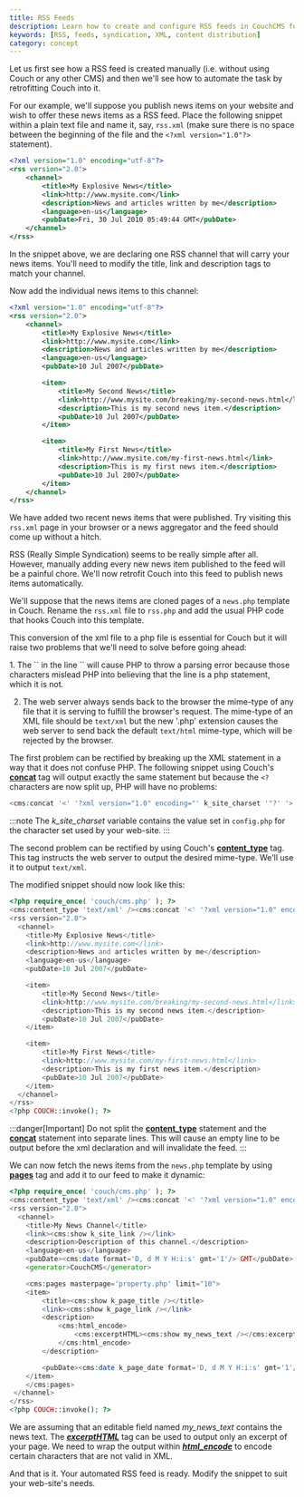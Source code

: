 ```yaml
---
title: RSS Feeds
description: Learn how to create and configure RSS feeds in CouchCMS for content syndication
keywords: [RSS, feeds, syndication, XML, content distribution]
category: concept
---
```



Let us first see how a RSS feed is created manually (i.e. without using Couch or any other CMS) and then we'll see how to automate the task by retrofitting Couch into it.

For our example, we'll suppose you publish news items on your website and wish to offer these news items as a RSS feed.
Place the following snippet within a plain text file and name it, say, `rss.xml` (make sure there is no space between the beginning of the file and the `<?xml version="1.0"?>` statement).

```xml
<?xml version="1.0" encoding="utf-8"?>
<rss version="2.0">
    <channel>
        <title>My Explosive News</title>
        <link>http://www.mysite.com</link>
        <description>News and articles written by me</description>
        <language>en-us</language>
        <pubDate>Fri, 30 Jul 2010 05:49:44 GMT</pubDate>
    </channel>
</rss>
```

In the snippet above, we are declaring one RSS channel that will carry your news items. You'll need to modify the title, link and description tags to match your channel.

Now add the individual news items to this channel:

```xml
<?xml version="1.0" encoding="utf-8"?>
<rss version="2.0">
    <channel>
        <title>My Explosive News</title>
        <link>http://www.mysite.com</link>
        <description>News and articles written by me</description>
        <language>en-us</language>
        <pubDate>10 Jul 2007</pubDate>

        <item>
            <title>My Second News</title>
            <link>http://www.mysite.com/breaking/my-second-news.html</link>
            <description>This is my second news item.</description>
            <pubDate>10 Jul 2007</pubDate>
        </item>

        <item>
            <title>My First News</title>
            <link>http://www.mysite.com/my-first-news.html</link>
            <description>This is my first news item.</description>
            <pubDate>10 Jul 2007</pubDate>
        </item>
    </channel>
</rss>
```

We have added two recent news items that were published.
Try visiting this `rss.xml` page in your browser or a news aggregator and the feed should come up without a hitch.

RSS (Really Simple Syndication) seems to be really simple after all.
However, manually adding every new news item published to the feed will be a painful chore.
We'll now retrofit Couch into this feed to publish news items automatically.

We'll suppose that the news items are cloned pages of a `news.php` template in Couch.
Rename the `rss.xml` file to `rss.php` and add the usual PHP code that hooks Couch into this template.

This conversion of the xml file to a php file is essential for Couch but it will raise two problems that we'll need to solve before going ahead:

<Steps>
1. The `<?` and `?>` in the line `<?xml version="1.0"?>` will cause PHP to throw a parsing error because those characters mislead PHP into believing that the line is a php statement, which it is not.

2. The web server always sends back to the browser the mime-type of any file that it is serving to fulfill the browser's request. The mime-type of an XML file should be `text/xml` but the new '.php' extension causes the web server to send back the default `text/html` mime-type, which will be rejected by the browser.
</Steps>

The first problem can be rectified by breaking up the XML statement in a way that it does not confuse PHP.
The following snippet using Couch's [**concat**](../../tags-reference/concat/) tag will output exactly the same statement but because the `<?` characters are now split up, PHP will have no problems:

```php
<cms:concat '<' '?xml version="1.0" encoding="' k_site_charset '"?' '>' />
```

:::note
The *k_site_charset* variable contains the value set in `config.php` for the character set used by your web-site.
:::

The second problem can be rectified by using Couch's [**content_type**](../../tags-reference/content_type/) tag. This tag instructs the web server to output the desired mime-type. We'll use it to output `text/xml`.

The modified snippet should now look like this:

```php
<?php require_once( 'couch/cms.php' ); ?>
<cms:content_type 'text/xml' /><cms:concat '<' '?xml version="1.0" encoding="' k_site_charset '"?' '>' />
<rss version="2.0">
  <channel>
    <title>My Explosive News</title>
    <link>http://www.mysite.com</link>
    <description>News and articles written by me</description>
    <language>en-us</language>
    <pubDate>10 Jul 2007</pubDate>

    <item>
        <title>My Second News</title>
        <link>http://www.mysite.com/breaking/my-second-news.html</link>
        <description>This is my second news item.</description>
        <pubDate>10 Jul 2007</pubDate>
    </item>

    <item>
        <title>My First News</title>
        <link>http://www.mysite.com/my-first-news.html</link>
        <description>This is my first news item.</description>
        <pubDate>10 Jul 2007</pubDate>
    </item>
  </channel>
</rss>
<?php COUCH::invoke(); ?>
```

:::danger[Important]
Do not split the [**content_type**](../../tags-reference/content_type/) statement and the [**concat**](../../tags-reference/concat/) statement into separate lines. This will cause an empty line to be output before the xml declaration and will invalidate the feed.
:::

We can now fetch the news items from the `news.php` template by using [**pages**](../../tags-reference/pages/) tag and add it to our feed to make it dynamic:

```php
<?php require_once( 'couch/cms.php' ); ?>
<cms:content_type 'text/xml' /><cms:concat '<' '?xml version="1.0" encoding="' k_site_charset '"?' '>' />
<rss version="2.0">
  <channel>
    <title>My News Channel</title>
    <link><cms:show k_site_link /></link>
    <description>Description of this channel.</description>
    <language>en-us</language>
    <pubDate><cms:date format='D, d M Y H:i:s' gmt='1'/> GMT</pubDate>
    <generator>CouchCMS</generator>

    <cms:pages masterpage='property.php' limit="10">
    <item>
        <title><cms:show k_page_title /></title>
        <link><cms:show k_page_link /></link>
        <description>
            <cms:html_encode>
                <cms:excerptHTML><cms:show my_news_text /></cms:excerptHTML>
            </cms:html_encode>
        </description>

        <pubDate><cms:date k_page_date format='D, d M Y H:i:s' gmt='1'/> GMT</pubDate>
    </item>
    </cms:pages>
 </channel>
</rss>
<?php COUCH::invoke(); ?>
```

We are assuming that an editable field named *my_news_text* contains the news text.
The [__*excerptHTML*__](../../tags-reference/excerpthtml/) tag can be used to output only an excerpt of your page.
We need to wrap the output within [__*html_encode*__](../../tags-reference/html_encode/) to encode certain characters that are not valid in XML.

And that is it. Your automated RSS feed is ready.
Modify the snippet to suit your web-site's needs.
